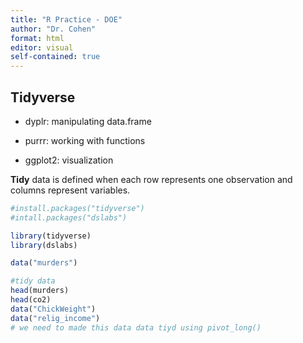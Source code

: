 ```yaml
---
title: "R Practice - DOE"
author: "Dr. Cohen"
format: html
editor: visual
self-contained: true
---
```


## Tidyverse

-   dyplr: manipulating data.frame

-    purrr: working with functions

-    ggplot2: visualization

**Tidy** data is defined when each row represents one observation and columns represent variables.



```r
#install.packages("tidyverse")
#intall.packages("dslabs")

library(tidyverse)
library(dslabs)

data("murders")

#tidy data
head(murders)
head(co2)
data("ChickWeight")
data("relig_income")
# we need to made this data data tiyd using pivot_long()
```
